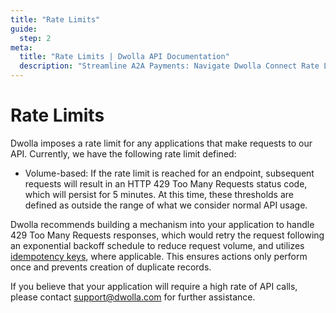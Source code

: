 ```yaml
---
title: "Rate Limits"
guide:
  step: 2
meta:
  title: "Rate Limits | Dwolla API Documentation"
  description: "Streamline A2A Payments: Navigate Dwolla Connect Rate Limits. Understand concurrency-based and volume-based limits, and learn to handle 429 Too Many Requests errors effectively. Build high-performance and scalable A2A payment experiences."
---
```


# Rate Limits

Dwolla imposes a rate limit for any applications that make requests to our API. Currently, we have the following rate limit defined:

- Volume-based: If the rate limit is reached for an endpoint, subsequent requests will result in an HTTP 429 Too Many Requests status code, which will persist for 5 minutes. At this time, these thresholds are defined as outside the range of what we consider normal API usage.

Dwolla recommends building a mechanism into your application to handle 429 Too Many Requests responses, which would retry the request following an exponential backoff schedule to reduce request volume, and utilizes [idempotency keys](https://developers.dwolla.com/docs/connect/api-reference/api-fundamentals/idempotency-key), where applicable. This ensures actions only perform once and prevents creation of duplicate records.

If you believe that your application will require a high rate of API calls, please contact support@dwolla.com for further assistance.
